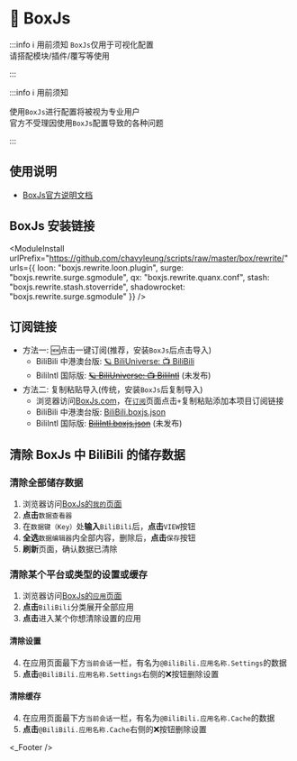 
# 🧰 BoxJs

:::info ℹ️ 用前须知
`BoxJs`仅用于可视化配置  
请搭配模块/插件/覆写等使用  

:::

:::info ℹ️ 用前须知

使用`BoxJs`进行配置将被视为专业用户  
官方不受理因使用`BoxJs`配置导致的各种问题  

:::

## 使用说明
* [BoxJs官方说明文档](https://chavyleung.gitbook.io/boxjs/)

## BoxJs 安装链接
<ModuleInstall
  urlPrefix="https://github.com/chavyleung/scripts/raw/master/box/rewrite/"
  urls={{
    loon: "boxjs.rewrite.loon.plugin",
    surge: "boxjs.rewrite.surge.sgmodule",
    qx: "boxjs.rewrite.quanx.conf",
    stash: "boxjs.rewrite.stash.stoverride",
    shadowrocket: "boxjs.rewrite.surge.sgmodule"
  }}
/>

## 订阅链接
* 方法一: 🆕点击一键订阅(推荐，安装`BoxJs`后点击导入)
  * BiliBili 中港澳台版: [🪐 BiliUniverse: 📺 BiliBili](http://boxjs.com/#/sub/add/https://github.com/BiliUniverse/BoxJs/raw/main/BiliBili.boxjs.json "🪐 BiliUniverse: 📺 BiliBili")
  * BiliIntl 国际版: ~~[🪐 BiliUniverse: 📺 BiliIntl](http://boxjs.com/#/sub/add/https://github.com/BiliUniverse/BoxJs/raw/main/BiliIntl.boxjs.json "🪐 BiliUniverse: 📺 BiliIntl")~~ (未发布)
* 方法二: 复制粘贴导入(传统，安装`BoxJs`后复制导入)
  * 浏览器访问[BoxJs.com](http://boxjs.com)，在[`订阅`](http://boxjs.com/#/sub)页面点击`+`复制粘贴添加本项目订阅链接
  * BiliBili 中港澳台版: [BiliBili.boxjs.json](https://github.com/BiliUniverse/BoxJs/raw/main/BiliBili.boxjs.json "🪐 BiliUniverse: 📺 BiliBili")
  * BiliIntl 国际版: ~~[BiliIntl.boxjs.json](https://github.com/BiliUniverse/BoxJs/raw/main/BiliIntl.boxjs.json "🪐 BiliUniverse: 📺 BiliIntl")~~ (未发布)

## 清除 BoxJs 中 BiliBili 的储存数据
### 清除全部储存数据
1. 浏览器访问[BoxJs的`我的`页面](http://boxjs.com/#/my)
2. **点击**`数据查看器`
3. 在`数据键（Key）`处**输入**`BiliBili`后，**点击**`VIEW`按钮
4. **全选**`数据编辑器`内全部内容，删除后，**点击**`保存`按钮
5. **刷新**页面，确认数据已清除
### 清除某个平台或类型的设置或缓存
1. 浏览器访问[BoxJs的`应用`页面](http://boxjs.com/#/app)
2. **点击**`BiliBili`分类展开全部应用
3. **点击**进入某个你想清除设置的应用
#### 清除设置
4. 在应用页面最下方`当前会话`一栏，有名为`@BiliBili.应用名称.Settings`的数据
5. **点击**`@BiliBili.应用名称.Settings`右侧的❌按钮删除设置
#### 清除缓存
4. 在应用页面最下方`当前会话`一栏，有名为`@BiliBili.应用名称.Cache`的数据
5. **点击**`@BiliBili.应用名称.Cache`右侧的❌按钮删除设置

<_Footer />
